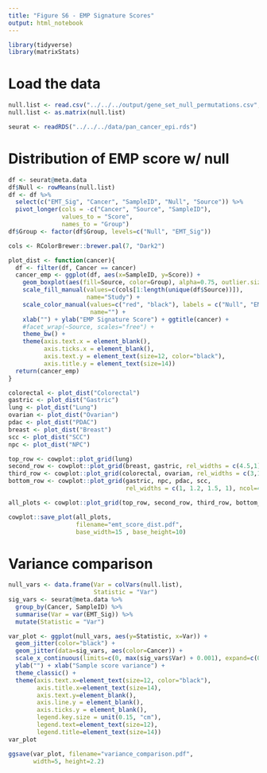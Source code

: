 ```yaml
---
title: "Figure S6 - EMP Signature Scores"
output: html_notebook
---
```


```r
library(tidyverse)
library(matrixStats)
```

# Load the data
```r
null.list <- read.csv("../../../output/gene_set_null_permutations.csv", row.names=1)
null.list <- as.matrix(null.list)

seurat <- readRDS("../../../data/pan_cancer_epi.rds")
```

# Distribution of EMP score w/ null
```r
df <- seurat@meta.data
df$Null <- rowMeans(null.list)
df <- df %>%
  select(c("EMT_Sig", "Cancer", "SampleID", "Null", "Source")) %>%
  pivot_longer(cols = -c("Cancer", "Source", "SampleID"),
               values_to = "Score",
               names_to = "Group")
df$Group <- factor(df$Group, levels=c("Null", "EMT_Sig"))
```

```r
cols <- RColorBrewer::brewer.pal(7, "Dark2")

plot_dist <- function(cancer){
  df <- filter(df, Cancer == cancer)
  cancer_emp <- ggplot(df, aes(x=SampleID, y=Score)) +
    geom_boxplot(aes(fill=Source, color=Group), alpha=0.75, outlier.size = 0) +
    scale_fill_manual(values=c(cols[1:length(unique(df$Source))]),
                      name="Study") +
    scale_color_manual(values=c("red", "black"), labels = c("Null", "EMP Sig"),
                       name="") +
    xlab("") + ylab("EMP Signature Score") + ggtitle(cancer) +
    #facet_wrap(~Source, scales="free") +
    theme_bw() +
    theme(axis.text.x = element_blank(),
          axis.ticks.x = element_blank(),
          axis.text.y = element_text(size=12, color="black"),
          axis.title.y = element_text(size=14))
  return(cancer_emp)
}
```

```r
colorectal <- plot_dist("Colorectal")
gastric <- plot_dist("Gastric")
lung <- plot_dist("Lung")
ovarian <- plot_dist("Ovarian")
pdac <- plot_dist("PDAC")
breast <- plot_dist("Breast")
scc <- plot_dist("SCC")
npc <- plot_dist("NPC")
```


```r
top_row <- cowplot::plot_grid(lung)
second_row <- cowplot::plot_grid(breast, gastric, rel_widths = c(4.5,1), ncol=2)
third_row <- cowplot::plot_grid(colorectal, ovarian, rel_widths = c(3,1), ncol=2)
bottom_row <- cowplot::plot_grid(gastric, npc, pdac, scc,
                                 rel_widths = c(1, 1.2, 1.5, 1), ncol=4)
```

```r
all_plots <- cowplot::plot_grid(top_row, second_row, third_row, bottom_row, ncol=1)
```

```r
cowplot::save_plot(all_plots,
                   filename="emt_score_dist.pdf",
                   base_width=15 , base_height=10)
```

# Variance comparison
```r
null_vars <- data.frame(Var = colVars(null.list),
                        Statistic = "Var")
sig_vars <- seurat@meta.data %>%
  group_by(Cancer, SampleID) %>%
  summarise(Var = var(EMT_Sig)) %>%
  mutate(Statistic = "Var")
```

```r
var_plot <- ggplot(null_vars, aes(y=Statistic, x=Var)) +
  geom_jitter(color="black") +
  geom_jitter(data=sig_vars, aes(color=Cancer)) +
  scale_x_continuous(limits=c(0, max(sig_vars$Var) + 0.001), expand=c(0,0)) +
  ylab("") + xlab("Sample score variance") +
  theme_classic() +
  theme(axis.text.x=element_text(size=12, color="black"),
        axis.title.x=element_text(size=14),
        axis.text.y=element_blank(),
        axis.line.y = element_blank(),
        axis.ticks.y = element_blank(),
        legend.key.size = unit(0.15, "cm"),
        legend.text=element_text(size=12),
        legend.title=element_text(size=14))
var_plot
```
```r
ggsave(var_plot, filename="variance_comparison.pdf",
       width=5, height=2.2)
```

